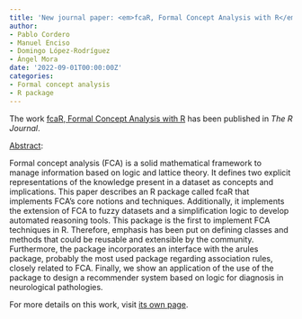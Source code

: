 ```yaml
---
title: 'New journal paper: <em>fcaR, Formal Concept Analysis with R</em>'
author:
- Pablo Cordero
- Manuel Enciso
- Domingo López-Rodríguez
- Ángel Mora
date: '2022-09-01T00:00:00Z'
categories:
- Formal concept analysis
- R package
---
```


The work <u>fcaR, Formal Concept Analysis with R</u> has been published in <em><em>The R Journal</em></em>.

<u>Abstract</u>:



Formal concept analysis (FCA) is a solid mathematical framework to manage information based on logic and lattice theory. It defines two explicit representations of the knowledge present in a dataset as concepts and implications. This paper describes an R package called fcaR that implements FCA's core notions and techniques. Additionally, it implements the extension of FCA to fuzzy datasets and a simplification logic to develop automated reasoning tools. This package is the first to implement FCA techniques in R. Therefore, emphasis has been put on defining classes and methods that could be reusable and extensible by the community. Furthermore, the package incorporates an interface with the arules package, probably the most used package regarding association rules, closely related to FCA. Finally, we show an application of the use of the package to design a recommender system based on logic for diagnosis in neurological pathologies.




For more details on this work, visit <a href='/publications/journals/2022-rjournal'>its own page</a>.
